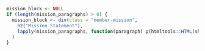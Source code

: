 ```r
mission_block <- NULL
if (length(mission_paragraphs) > 0) {
  mission_block <- div(class = "member-mission",
    h2("Mission Statement"),
    lapply(mission_paragraphs, function(paragraph) p(htmltools::HTML(shiny::markdown(paragraph))))
  )
}
```
